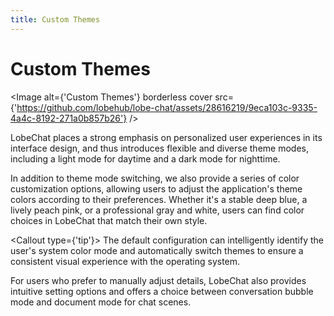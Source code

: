 ```yaml
---
title: Custom Themes
---
```


# Custom Themes

<Image alt={'Custom Themes'} borderless cover src={'https://github.com/lobehub/lobe-chat/assets/28616219/9eca103c-9335-4a4c-8192-271a0b857b26'} />

LobeChat places a strong emphasis on personalized user experiences in its interface design, and thus introduces flexible and diverse theme modes, including a light mode for daytime and a dark mode for nighttime.

In addition to theme mode switching, we also provide a series of color customization options, allowing users to adjust the application's theme colors according to their preferences. Whether it's a stable deep blue, a lively peach pink, or a professional gray and white, users can find color choices in LobeChat that match their own style.

<Callout type={'tip'}>
  The default configuration can intelligently identify the user's system color mode and
  automatically switch themes to ensure a consistent visual experience with the operating system.
</Callout>

For users who prefer to manually adjust details, LobeChat also provides intuitive setting options and offers a choice between conversation bubble mode and document mode for chat scenes.
